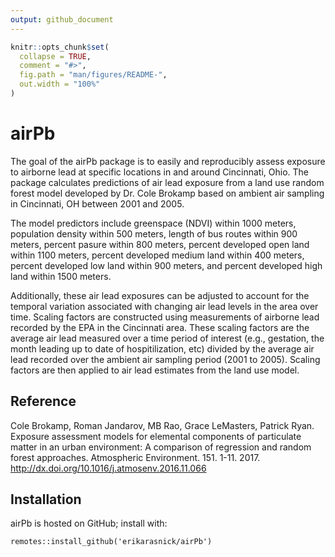 ```yaml
---
output: github_document
---
```


<!-- README.md is generated from README.Rmd. Please edit that file -->

```r
knitr::opts_chunk$set(
  collapse = TRUE,
  comment = "#>",
  fig.path = "man/figures/README-",
  out.width = "100%"
)
```

# airPb

The goal of the airPb package is to easily and reproducibly assess exposure to airborne lead at specific locations in and around Cincinnati, Ohio. The package calculates predictions of air lead exposure from a land use random forest model developed by Dr. Cole Brokamp based on ambient air sampling in Cincinnati, OH between 2001 and 2005. 

The model predictors include greenspace (NDVI) within 1000 meters, population density within 500 meters, length of bus routes within 900 meters, percent pasure within 800 meters, percent developed open land within 1100 meters, percent developed medium land within 400 meters, percent developed low land within 900 meters, and percent developed high land within 1500 meters.

Additionally, these air lead exposures can be adjusted to account for the temporal variation associated with changing air lead levels in the area over time. Scaling factors are constructed using measurements of airborne lead recorded by the EPA in the Cincinnati area. These scaling factors are the average air lead measured over a time period of interest (e.g., gestation, the month leading up to date of  hospitilization, etc) divided by the average air lead recorded over the ambient air sampling period (2001 to 2005). Scaling factors are then applied to air lead estimates from the land use model.

## Reference

Cole Brokamp, Roman Jandarov, MB Rao, Grace LeMasters, Patrick Ryan. Exposure assessment models for elemental components of particulate matter in an urban environment: A comparison of regression and random forest approaches. Atmospheric Environment. 151. 1-11. 2017. [http://dx.doi.org/10.1016/j.atmosenv.2016.11.066](http://dx.doi.org/10.1016/j.atmosenv.2016.11.066)

## Installation

airPb is hosted on GitHub; install with:

```
remotes::install_github('erikarasnick/airPb')
```


